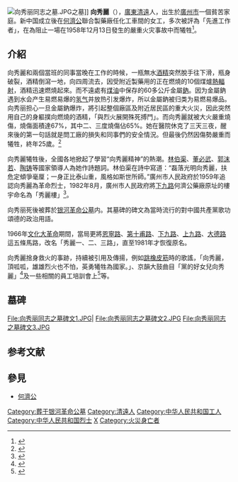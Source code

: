 [[File:向秀丽同志之墓.JPG|thumb]]之墓]]
'''向秀麗'''（{{bd|1933年|5月13日|1959年|1月15日}}），[[廣東|廣東]][[清遠|清遠]]人，出生於[[廣州市|廣州市]]一個貧苦家庭。新中国成立後在[[何濟公|何濟公]]聯合製藥廠任化工車間的女工，多次被評為「先進工作者」，在為阻止一場在1958年12月13日發生的嚴重火灾事故中而犧牲<ref>{{cite web|url=http://www.southcn.com/news/community/shzt/party/first/200207231955.htm|title=向秀麗烈士簡介|last=|first=|coauthors=|date=2002-07-23|publisher=南方網|accessdate=2011-01-26|archive-date=2016-03-04|archive-url=https://web.archive.org/web/20160304200247/http://www.southcn.com/news/community/shzt/party/first/200207231955.htm|dead-url=no}}</ref>。

== 介紹 ==
向秀麗和兩個當班的同事當晚在工作的時候，一瓶無水[[酒精|酒精]]突然脫手往下滑，瓶身破裂，酒精倒瀉一地，向四周流去，因受附近製藥用的正在燃燒的10個煤爐[[熱輻射|熱輻射]]，酒精迅速燃燒起來。而不遠處有[[煤油|煤油]]中保存的60多公斤金屬[[鈉|鈉]]。因为金屬鈉遇到水会产生易燃易爆的[[氢气|氢气]]并放热引发爆炸，所以金屬鈉被归类为易燃易爆品。向秀丽担心一旦金屬鈉爆炸，將引起整個廠區及附近居民區的重大火災，因此突然用自己的身軀撲​​向燃燒的酒精，「與烈火展開殊死搏鬥」。而向秀麗就被大火嚴重燒傷，燒傷面積達67%，其中二、三度燒傷佔65%。她在醫院休克了三天三夜，醒來後的第一句話就是問工廠的損失和同事們的安全情況。但最後仍然因傷勢嚴重而犧牲，終年25歲。<ref>{{cite web|url=http://news.xinhuanet.com/ziliao/2004-10/19/content_2108548.htm|title=向秀丽：一身正比泰山重|date=2009|publisher=新華網|accessdate=2013-12-07|archive-date=2016-06-01|archive-url=https://web.archive.org/web/20160601141723/http://news.xinhuanet.com/ziliao/2004-10/19/content_2108548.htm|dead-url=no}}</ref>

向秀麗犧牲後，全國各地掀起了學習“向秀麗精神”的熱潮。[[林伯渠|林伯渠]]、[[董必武|董必武]]、[[郭沫若|郭沫若]]、[[陶铸|陶铸]]等國家領導人為她作詩題詞。林伯渠在詩中寫道：“磊落光明向秀麗，扶危定傾爭毫厘；一身正比泰山重，風格如斯世所師。”廣州市人民政府於1959年追認向秀麗為革命烈士，1982年8月，廣州市人民政府將[[下九路|下九路]]何濟公藥廠原址的樓宇命名為「秀麗樓」<ref>{{cite web|url=http://www.stdaily.com/big5/special/content/2009-10/22/content_116680.htm|title=用身體擋住火流——向秀麗|last=|first=|coauthors=|date=2009-10-22|publisher=科技日報|accessdate=2011-01-26|archive-date=2020-09-08|archive-url=https://web.archive.org/web/20200908074610/http://www.stdaily.com/index/error/error.shtml|dead-url=yes}}</ref>。

向秀丽死後被葬於[[银河革命公墓|银河革命公墓]]内。其墓碑的碑文為當時流行的對中國共產黨歌功頌德的政治用語。

1966年[[文化大革命|文化大革命]]期間，當局更將[[恩寧路|恩寧路]]、[[第十甫路|第十甫路]]、[[下九路|下九路]]、[[上九路|上九路]]、[[大德路_(广州)|大德路]]這五條馬路，改名「秀麗一、二、三路」，直至1981年才恢復原名。

向秀麗捨身救火的事跡，持續被引用及傳揚，例如[[跳橡皮筋|跳橡皮筋]]時的歌謠，「向秀麗，頂呱呱，雄雄烈火也不怕，英勇犧牲為國家。」、京韻大鼓曲目「黨的好女兒向秀麗」<ref>{{cite web|url=http://www.godpp.gov.cn/wmzh/2007-10/03/content_11317815.htm|title=曲目介紹：黨的好女兒向秀麗|last=|first=|coauthors=|date=2007-10-03|publisher=中國文明網|accessdate=2011-01-26|archive-date=2020-03-16|archive-url=https://web.archive.org/web/20200316020100/http://www.godpp.gov.cn/wmzh/2007-10/03/content_11317815.htm|dead-url=no}}</ref>及一些相關的員工培訓會上<ref>{{cite web|url=http://www.byshjg.com/News_448.htm|title=弘揚向秀麗精神，創優爭先奮發向上|last=|first=|coauthors=|date=2011-01-12|publisher=廣州白雲山製藥股份有限公司網站|accessdate=2011-01-26|deadurl=yes|archiveurl=https://web.archive.org/web/20130707005231/http://www.byshjg.com/News_448.htm|archivedate=2013-07-07}}</ref>等。

== 墓碑 ==
<gallery>
File:向秀丽同志之墓碑文1.JPG|
File:向秀丽同志之墓碑文2.JPG
File:向秀丽同志之墓碑文3.JPG
</gallery>

== 参考文献 ==
{{Reflist|2}}

== 參見 ==
* [[何濟公|何濟公]]

{{DEFAULTSORT:Xiang}}
[[Category:葬于银河革命公墓|Category:葬于银河革命公墓]]
[[Category:清遠人|Category:清遠人]]
[[Category:中华人民共和国工人|Category:中华人民共和国工人]]
[[Category:中华人民共和国烈士|Category:中华人民共和国烈士]]
[[Category:向姓|X]]
[[Category:火災身亡者|Category:火災身亡者]]